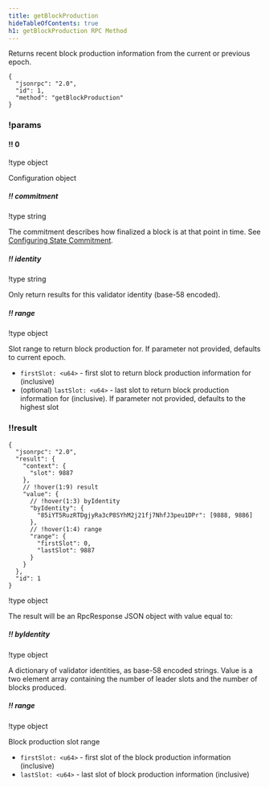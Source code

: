 ```yaml
---
title: getBlockProduction
hideTableOfContents: true
h1: getBlockProduction RPC Method
---
```


Returns recent block production information from the current or previous epoch.

<APIMethod>

```jsonc !!request with-client
{
  "jsonrpc": "2.0",
  "id": 1,
  "method": "getBlockProduction"
}
```

### !params

#### !! 0

!type object

Configuration object

##### !! commitment

!type string

The commitment describes how finalized a block is at that point in time. See
[Configuring State Commitment](/docs/rpc#configuring-state-commitment).

##### !! identity

!type string

Only return results for this validator identity (base-58 encoded).

##### !! range

!type object

Slot range to return block production for. If parameter not provided, defaults
to current epoch.

- `firstSlot: <u64>` - first slot to return block production information for
  (inclusive)
- (optional) `lastSlot: <u64>` - last slot to return block production
  information for (inclusive). If parameter not provided, defaults to the
  highest slot

### !!result

```jsonc !response
{
  "jsonrpc": "2.0",
  "result": {
    "context": {
      "slot": 9887
    },
    // !hover(1:9) result
    "value": {
      // !hover(1:3) byIdentity
      "byIdentity": {
        "85iYT5RuzRTDgjyRa3cP8SYhM2j21fj7NhfJ3peu1DPr": [9888, 9886]
      },
      // !hover(1:4) range
      "range": {
        "firstSlot": 0,
        "lastSlot": 9887
      }
    }
  },
  "id": 1
}
```

!type object

The result will be an RpcResponse JSON object with value equal to:

##### !! byIdentity

!type object

A dictionary of validator identities, as base-58 encoded strings. Value is a two
element array containing the number of leader slots and the number of blocks
produced.

##### !! range

!type object

Block production slot range

- `firstSlot: <u64>` - first slot of the block production information
  (inclusive)
- `lastSlot: <u64>` - last slot of block production information (inclusive)

</APIMethod>
